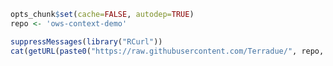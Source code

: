 ```r
opts_chunk$set(cache=FALSE, autodep=TRUE)
repo <- 'ows-context-demo'
```
```r
suppressMessages(library("RCurl"))
cat(getURL(paste0("https://raw.githubusercontent.com/Terradue/", repo, "/master/README.md")))
```

